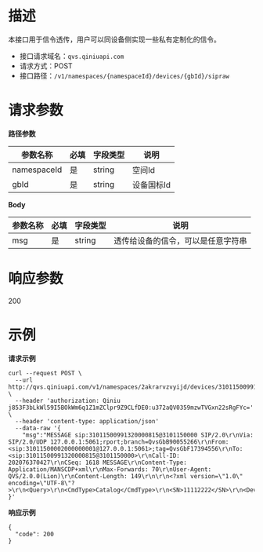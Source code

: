 # **描述**

本接口用于信令透传，用户可以同设备侧实现一些私有定制化的信令。

* 接口请求域名：`qvs.qiniuapi.com`
* 请求方式：POST
* 接口路径：`/v1/namespaces/{namespaceId}/devices/{gbId}/sipraw`

# **请求参数**

**路径参数**

| 参数名称    | 必填 | 字段类型 | 说明       |
| ----------- | ---- | -------- | ---------- |
| namespaceId | 是   | string   | 空间Id     |
| gbId        | 是   | string   | 设备国标Id |

**Body**

| 参数名称 | 必填 | 字段类型 | 说明              |
| -------- | ---- | -------- | ----------------- |
| msg      | 是   | string   | 透传给设备的信令，可以是任意字符串 |

# **响应参数**

200

# **示例**

**请求示例**

```
curl --request POST \
  --url http://qvs.qiniuapi.com/v1/namespaces/2akrarvzvyijd/devices/31011500991320000028/sipraw \
  --header 'authorization: Qiniu j853F3bLkWl59I5BOkWm6q1Z1mZClpr9Z9CLfDE0:u372aQV0359mzwTVGxn22sRgFYc=' \
  --header 'content-type: application/json'
  --data-raw '{
    "msg":"MESSAGE sip:31011500991320000815@3101150000 SIP/2.0\r\nVia: SIP/2.0/UDP 127.0.0.1:5061;rport;branch=QvsGbB90055266\r\nFrom: <sip:31011500002000000001@127.0.0.1:5061>;tag=QvsGbF17394556\r\nTo: <sip:31011500991320000815@3101150000>\r\nCall-ID: 202076370427\r\nCSeq: 1618 MESSAGE\r\nContent-Type: Application/MANSCDP+xml\r\nMax-Forwards: 70\r\nUser-Agent: QVS/2.0.0(Lion)\r\nContent-Length: 149\r\n\r\n<?xml version=\"1.0\" encoding=\"UTF-8\"?>\r\n<Query>\r\n<CmdType>Catalog</CmdType>\r\n<SN>11112222</SN>\r\n<DeviceID>31011500991320000815</DeviceID>\r\n</Query>\r\n"
}'
```

**响应示例**

```
{
  "code": 200
}
```